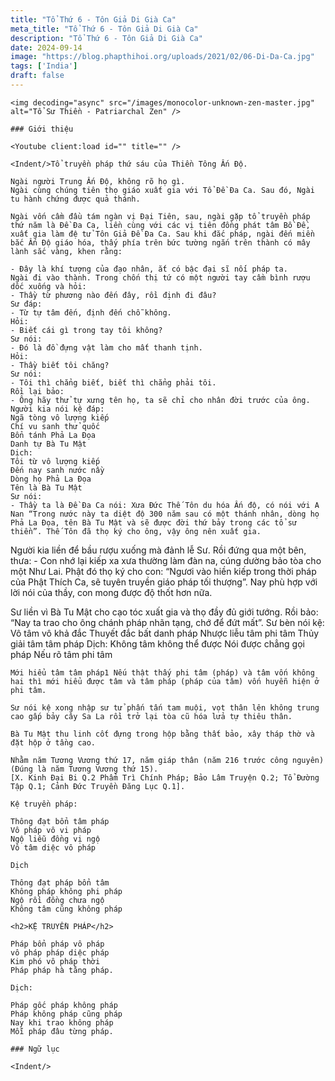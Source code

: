 ```yaml
---
title: "Tổ Thứ 6 - Tôn Giả Di Già Ca"
meta_title: "Tổ Thứ 6 - Tôn Giả Di Già Ca"
description: "Tổ Thứ 6 - Tôn Giả Di Già Ca"
date: 2024-09-14
image: "https://blog.phapthihoi.org/uploads/2021/02/06-Di-Da-Ca.jpg"
tags: ['India']
draft: false
---
```


<div className="grid xl:grid-cols-8 lg:grid-cols-8 md:grid-cols-2 sm:grid-cols-2 xs:grid-cols-1 gap-8 bg-body dark:bg-darkmode-body">

  <div className="lg:col-span-3 md:col-span-1">

    <img decoding="async" src="/images/monocolor-unknown-zen-master.jpg" alt="Tổ Sư Thiền - Patriarchal Zen" />

    ### Giới thiệu

    <Youtube client:load id="" title="" />

    <Indent/>Tổ truyền pháp thứ sáu của Thiền Tông Ấn Độ.

    Ngài người Trung Ấn Độ, không rõ họ gì.
    Ngài cùng chúng tiên thọ giáo xuất gia với Tổ Đề Đa Ca. Sau đó, Ngài tu hành chứng được quả thánh.

    Ngài vốn cầm đầu tám ngàn vị Đại Tiên, sau, ngài gặp tổ truyền pháp thứ năm là Đề Đa Ca, liền cùng với các vị tiên đồng phát tâm Bồ Đề, xuất gia làm đệ tử Tôn Giả Đề Đa Ca. Sau khi đắc pháp, ngài đến miền bắc Ấn Độ giáo hóa, thấy phía trên bức tường ngắn trên thành có mây lành sắc vàng, khen rằng:

    - Đây là khí tượng của đạo nhân, ắt có bậc đại sĩ nối pháp ta.
    Ngài đi vào thành. Trong chốn thị tứ có một người tay cầm bình rượu dốc xuống và hỏi:
    - Thầy từ phương nào đến đây, rồi định đi đâu?
    Sư đáp:
    - Từ tự tâm đến, định đến chỗ không.
    Hỏi:
    - Biết cái gì trong tay tôi không?
    Sư nói:
    - Đó là đồ đựng vật làm cho mất thanh tịnh.
    Hỏi:
    - Thầy biết tôi chăng?
    Sư nói:
    - Tôi thì chẳng biết, biết thì chẳng phải tôi.
    Rồi lại bảo:
    - Ông hãy thử tự xưng tên họ, ta sẽ chỉ cho nhân đời trước của ông.
    Người kia nói kệ đáp:
    Ngã tòng vô lượng kiếp
    Chí vu sanh thử quốc
    Bổn tánh Phả La Đọa
    Danh tự Bà Tu Mật
    Dịch:
    Tôi từ vô lượng kiếp
    Đến nay sanh nước nầy
    Dòng họ Phả La Đọa
    Tên là Bà Tu Mật
    Sư nói:
    - Thầy ta là Đề Đa Ca nói: Xưa Đức Thế Tôn du hóa Ấn độ, có nói với A Nan “Trong nước này ta diệt độ 300 năm sau có một thánh nhân, dòng họ Phả La Đọa, tên Bà Tu Mật và sẽ được đời thứ bảy trong các tổ sư thiền”. Thế Tôn đã thọ ký cho ông, vậy ông nên xuất gia.
    
Người kia liền để bầu rượu xuống mà đảnh lễ Sư. Rồi đứng qua một bên, thưa:
    - Con nhớ lại kiếp xa xưa thường làm đàn na, cúng dường bảo tòa cho một Như Lai. Phật đó thọ ký cho con: “Ngươi vào hiền kiếp trong thời pháp của Phật Thích Ca, sẽ tuyên truyền giáo pháp tối thượng”. Nay phù hợp với lời nói của thầy, con mong được độ thốt hơn nữa.
    
Sư liền vì Bà Tu Mật cho cạo tóc xuất gia và thọ đầy đủ giới tướng. Rồi bảo: “Nay ta trao cho ông chánh pháp nhãn tạng, chớ để đứt mất”. Sư bèn nói kệ:
    Vô tâm vô khả đắc
    Thuyết đắc bất danh pháp
    Nhược liễu tâm phi tâm
    Thủy giải tâm tâm pháp
    Dịch:
    Không tâm không thể được
    Nói được chẳng gọi pháp
    Nếu rõ tâm phi tâm

    Mới hiểu tâm tâm pháp1 Nếu thật thấy phi tâm (pháp) và tâm vốn không hai thì mới hiểu được tâm và tâm pháp (pháp của tâm) vốn huyễn hiện ở phi tâm.

    Sư nói kệ xong nhập sư tử phấn tấn tam muội, vọt thân lên không trung cao gấp bảy cây Sa La rồi trở lại tòa cũ hóa lửa tự thiêu thân.

    Bà Tu Mật thu linh cốt đựng trong hộp bằng thất bảo, xây tháp thờ và đặt hộp ở tầng cao.

    Nhằm năm Tương Vương thứ 17, năm giáp thân (năm 216 trước công nguyên) (Đúng là năm Tương Vương thứ 15).
    [X. Kinh Đại Bi Q.2 Phẩm Trì Chính Pháp; Bảo Lâm Truyện Q.2; Tổ Đường Tập Q.1; Cảnh Đức Truyền Đăng Lục Q.1].

    Kệ truyền pháp:

    Thông đạt bổn tâm pháp
    Vô pháp vô vi pháp
    Ngộ liễu đồng vị ngộ
    Vô tâm diệc vô pháp

    Dịch

    Thông đạt pháp bổn tâm
    Không pháp không phi pháp
    Ngộ rồi đồng chưa ngộ
    Không tâm cũng không pháp

    <h2>KỆ TRUYỀN PHÁP</h2>

    Pháp bổn pháp vô pháp
    vô pháp pháp diệc pháp
    Kim phó vô pháp thời
    Pháp pháp hà tằng pháp.

    Dịch:

    Pháp gốc pháp không pháp
    Pháp không pháp cũng pháp
    Nay khi trao không pháp
    Mỗi pháp đâu từng pháp.

  </div>

  <div className="lg:col-span-5 md:col-span-1">

    ### Ngữ lục

    <Indent/>

  <Notice type="warning" title="cảnh ngữ">

  </Notice>

  <Notice type="tip" title="tác phẩm">

  </Notice>

  <Notice type="info" title="thông tin khác">

  </Notice>

  </div>

</div>
